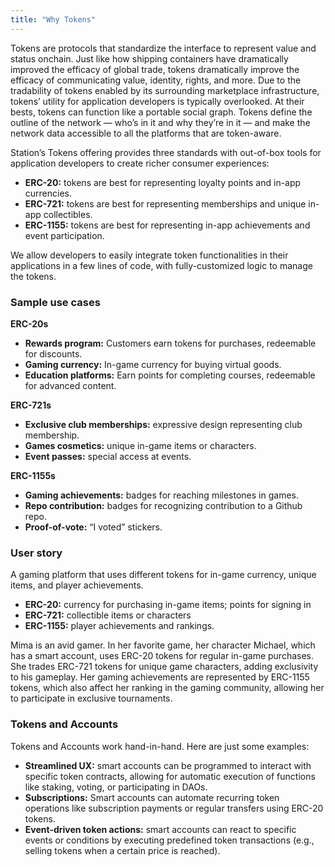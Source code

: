 ```yaml
---
title: "Why Tokens"
---
```



Tokens are protocols that standardize the interface to represent value and status onchain. Just like how shipping containers have dramatically improved the efficacy of global trade, tokens dramatically improve the efficacy of communicating value, identity, rights, and more. Due to the tradability of tokens enabled by its surrounding marketplace infrastructure, tokens’ utility for application developers is typically overlooked. At their bests, tokens can function like a portable social graph. Tokens define the outline of the network — who’s in it and why they’re in it — and make the network data accessible to all the platforms that are token-aware.

Station’s Tokens offering provides three standards with out-of-box tools for application developers to create richer consumer experiences: 

- **ERC-20:** tokens are best for representing loyalty points and in-app currencies.
- **ERC-721:** tokens are best for representing memberships and unique in-app collectibles.
- **ERC-1155:** tokens are best for representing in-app achievements and event participation.

We allow developers to easily integrate token functionalities in their applications in a few lines of code, with fully-customized logic to manage the tokens. 

### Sample use cases

**ERC-20s**
- **Rewards program:** Customers earn tokens for purchases, redeemable for discounts.
- **Gaming currency:** In-game currency for buying virtual goods.
- **Education platforms:** Earn points for completing courses, redeemable for advanced content.

**ERC-721s**
- **Exclusive club memberships:** expressive design representing club membership.
- **Games cosmetics:** unique in-game items or characters.
- **Event passes:** special access at events.

**ERC-1155s**
- **Gaming achievements:** badges for reaching milestones in games.
- **Repo contribution:** badges for recognizing contribution to a Github repo.
- **Proof-of-vote:** “I voted” stickers.

### User story

A gaming platform that uses different tokens for in-game currency, unique items, and player achievements.

- **ERC-20:** currency for purchasing in-game items; points for signing in
- **ERC-721:** collectible items or characters
- **ERC-1155:**  player achievements and rankings.

Mima is an avid gamer. In her favorite game, her character Michael, which has a smart account, uses ERC-20 tokens for regular in-game purchases. She trades ERC-721 tokens for unique game characters, adding exclusivity to his gameplay. Her gaming achievements are represented by ERC-1155 tokens, which also affect her ranking in the gaming community, allowing her to participate in exclusive tournaments.

### Tokens and Accounts

Tokens and Accounts work hand-in-hand. Here are just some examples: 

- **Streamlined UX:** smart accounts can be programmed to interact with specific token contracts, allowing for automatic execution of functions like staking, voting, or participating in DAOs.
- **Subscriptions:** Smart accounts can automate recurring token operations like subscription payments or regular transfers using ERC-20 tokens.
- **Event-driven token actions:** smart accounts can react to specific events or conditions by executing predefined token transactions (e.g., selling tokens when a certain price is reached).